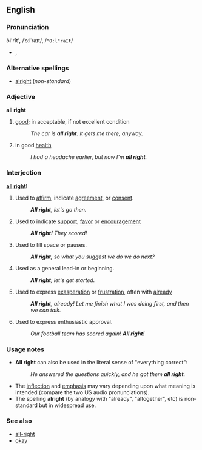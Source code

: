 ==English==
===Pronunciation===
ôl'rīt', /ˈɔːlˈraɪt/, /<tt>"O:l"raIt</tt>/

*{{audio|en-us-all_right1.ogg|Audio (US)}},{{audio|en-us-all_right2.ogg|Audio (US)}}

===Alternative spellings===
*[[alright]] (''non-standard'')

===Adjective===
'''all right'''
#[[good]]; in acceptable, if not excellent condition
#:''The car is '''all right'''.  It gets me there, anyway.''
#in good [[health]]
#:''I had a headache earlier, but now I'm '''all right'''.''

===Interjection===
'''[[all]] [[right]]!'''
#Used to [[affirm]], indicate [[agreement]], or [[consent]].
#:'''''All right''', let's go then.''
#Used to indicate [[support]], [[favor]] or [[encouragement]]
#:'''''All right!''' They scored!''
#Used to fill space or pauses.
#:'''''All right''', so what you suggest we do we do next?''
#Used as a general lead-in or beginning.
#:'''''All right''', let's get started.''
#Used to express [[exasperation]] or [[frustration]], often with [[already]]
#:'''''All right''', already! Let me finish what I was doing first, and then we can talk.''
#Used to express enthusiastic approval.
#:''Our football team has scored again!  '''All right!'''''

===Usage notes===
*'''All right''' can also be used in the literal sense of "everything correct":
*:''He answered the questions quickly, and he got them '''all right'''.''
*The [[inflection]] and [[emphasis]] may vary depending upon what meaning is intended (compare the two US audio pronunciations).
*The spelling '''alright''' (by analogy with "already", "altogether", etc) is non-standard but in widespread use.

===See also===
*[[all-right]]<!--adjective meaning "satisfactory" as in "it was an all-right party, I suppose"-->
*[[okay]]